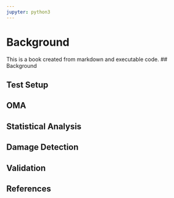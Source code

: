 ```yaml
---
jupyter: python3
---
```


# Background

This is a book created from markdown and executable code.
## Background

## Test Setup

## OMA

## Statistical Analysis

## Damage Detection

## Validation

## References
